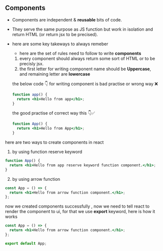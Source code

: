 ## Components

- Components are independent & **reusable** bits of code.
- They serve the same purpose as JS function but work in isolation and return HTML (or return jsx to be precised).

- here are some key takeways to always remeber

  - here are the set of rules need to follow to write **components**

  1. every component should always return some sort of HTML or to be precisly jsx.
  2. the first letter for writing component name should be **Uppercase**, and remaining letter are **lowercase**

  the below code 👇 for writing component is bad practise or wrong way ❌

  ```jsx
  function app() {
    return <h1>Hello from app</h1>;
  }
  ```

  the good practise of correct way this 👇✅

  ```jsx
  function App() {
    return <h1>Hello from App</h1>;
  }
  ```

here are two ways to create components in react

1. by using function reserve keyword

```jsx
function App() {
  return <h1>Hello from app reserve keyword function component.</h1>;
}
```

2. by using arrow function

```jsx
const App = () => {
  return <h1>Hello from arrow function component.</h1>;
};
```

now we created components successfully , now we need to tell react to render the component to ui,
for that we use **export** keyword, here is how it works

```jsx
const App = () => {
  return <h1>Hello from arrow function component.</h1>;
};

export default App;
```
